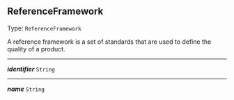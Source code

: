 


## ReferenceFramework

Type: `ReferenceFramework`

A reference framework is a set of standards that are used to define the quality of a product.



---

***identifier*** `String`

---

***name*** `String`
